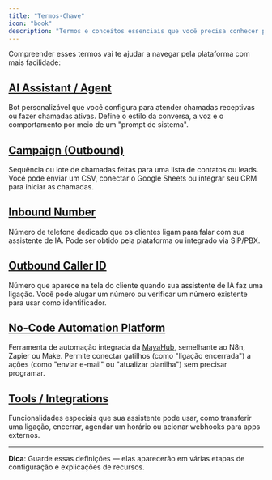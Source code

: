 ```yaml
---
title: "Termos-Chave"
icon: "book"
description: "Termos e conceitos essenciais que você precisa conhecer para usar a MayaHub de forma eficaz"
---
```


Compreender esses termos vai te ajudar a navegar pela plataforma com mais facilidade:

## [AI Assistant / Agent](/ai-assistants/voice-selection)

Bot personalizável que você configura para atender chamadas receptivas ou fazer chamadas ativas. Define o estilo da conversa, a voz e o comportamento por meio de um "prompt de sistema".

## [Campaign (Outbound)](/outbound-calls/campaigns)

Sequência ou lote de chamadas feitas para uma lista de contatos ou leads. Você pode enviar um CSV, conectar o Google Sheets ou integrar seu CRM para iniciar as chamadas.

## [Inbound Number](/phone-numbers/types)

Número de telefone dedicado que os clientes ligam para falar com sua assistente de IA. Pode ser obtido pela plataforma ou integrado via SIP/PBX.

## [Outbound Caller ID](/outbound-calls/caller-id)

Número que aparece na tela do cliente quando sua assistente de IA faz uma ligação. Você pode alugar um número ou verificar um número existente para usar como identificador.

## [No-Code Automation Platform](/automation-platform/sms-capabilities)

Ferramenta de automação integrada da [MayaHub](http://mayahub.online), semelhante ao N8n, Zapier ou Make. Permite conectar gatilhos (como "ligação encerrada") a ações (como "enviar e-mail" ou "atualizar planilha") sem precisar programar.

## [Tools / Integrations](/getting-started/core-concepts)

Funcionalidades especiais que sua assistente pode usar, como transferir uma ligação, encerrar, agendar um horário ou acionar webhooks para apps externos.

---

**Dica**: Guarde essas definições — elas aparecerão em várias etapas de configuração e explicações de recursos.